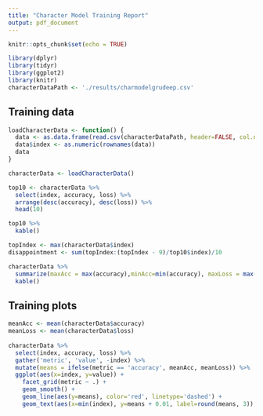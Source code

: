```yaml
---
title: "Character Model Training Report"
output: pdf_document
---
```


```r
knitr::opts_chunk$set(echo = TRUE)

library(dplyr)
library(tidyr)
library(ggplot2)
library(knitr)
characterDataPath <- './results/charmodelgrudeep.csv'

```

## Training data

```r
loadCharacterData <- function() {
  data <- as.data.frame(read.csv(characterDataPath, header=FALSE, col.names=c('epoch', 'accuracy', 'loss', 'rate', 'minibatch')))
  data$index <- as.numeric(rownames(data))
  data
}

characterData <- loadCharacterData()

top10 <- characterData %>%
  select(index, accuracy, loss) %>%
  arrange(desc(accuracy), desc(loss)) %>%
  head(10)

top10 %>%
  kable()
```

```r
topIndex <- max(characterData$index)
disappointment <- sum(topIndex:(topIndex - 9)/top10$index)/10

characterData %>%
  summarize(maxAcc = max(accuracy),minAcc=min(accuracy), maxLoss = max(loss), minLoss=min(loss), epochs=max(index), disappointment=disappointment) %>%
  kable()
```




## Training plots

```r
meanAcc <- mean(characterData$accuracy)
meanLoss <- mean(characterData$loss)
  
characterData %>%
  select(index, accuracy, loss) %>%
  gather('metric', 'value', -index) %>%
  mutate(means = ifelse(metric == 'accuracy', meanAcc, meanLoss)) %>%
  ggplot(aes(x=index, y=value)) +
    facet_grid(metric ~ .) +
    geom_smooth() +
    geom_line(aes(y=means), color='red', linetype='dashed') +
    geom_text(aes(x=min(index), y=means + 0.01, label=round(means, 3)), angle=0, hjust="left", size=4.2, fontface="plain")
```
